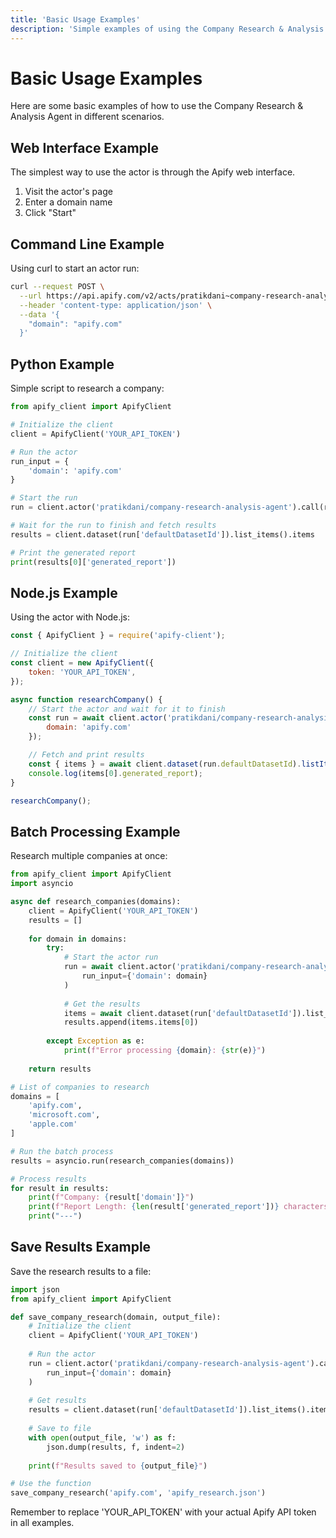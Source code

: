 ```yaml
---
title: 'Basic Usage Examples'
description: 'Simple examples of using the Company Research & Analysis Agent'
---
```


# Basic Usage Examples

Here are some basic examples of how to use the Company Research & Analysis Agent in different scenarios.

## Web Interface Example

The simplest way to use the actor is through the Apify web interface.

1. Visit the actor's page
2. Enter a domain name
3. Click "Start"

<!-- <Frame>
  <img src="/images/web-interface.png" alt="Web Interface Example" />
</Frame> -->

## Command Line Example

Using curl to start an actor run:

```bash
curl --request POST \
  --url https://api.apify.com/v2/acts/pratikdani~company-research-analysis-agent/runs?token=YOUR_API_TOKEN \
  --header 'content-type: application/json' \
  --data '{
    "domain": "apify.com"
  }'
```

## Python Example

Simple script to research a company:

```python
from apify_client import ApifyClient

# Initialize the client
client = ApifyClient('YOUR_API_TOKEN')

# Run the actor
run_input = {
    'domain': 'apify.com'
}

# Start the run
run = client.actor('pratikdani/company-research-analysis-agent').call(run_input=run_input)

# Wait for the run to finish and fetch results
results = client.dataset(run['defaultDatasetId']).list_items().items

# Print the generated report
print(results[0]['generated_report'])
```

## Node.js Example

Using the actor with Node.js:

```javascript
const { ApifyClient } = require('apify-client');

// Initialize the client
const client = new ApifyClient({
    token: 'YOUR_API_TOKEN',
});

async function researchCompany() {
    // Start the actor and wait for it to finish
    const run = await client.actor('pratikdani/company-research-analysis-agent').call({
        domain: 'apify.com'
    });

    // Fetch and print results
    const { items } = await client.dataset(run.defaultDatasetId).listItems();
    console.log(items[0].generated_report);
}

researchCompany();
```

## Batch Processing Example

Research multiple companies at once:

```python
from apify_client import ApifyClient
import asyncio

async def research_companies(domains):
    client = ApifyClient('YOUR_API_TOKEN')
    results = []
    
    for domain in domains:
        try:
            # Start the actor run
            run = await client.actor('pratikdani/company-research-analysis-agent').call(
                run_input={'domain': domain}
            )
            
            # Get the results
            items = await client.dataset(run['defaultDatasetId']).list_items()
            results.append(items.items[0])
            
        except Exception as e:
            print(f"Error processing {domain}: {str(e)}")
    
    return results

# List of companies to research
domains = [
    'apify.com',
    'microsoft.com',
    'apple.com'
]

# Run the batch process
results = asyncio.run(research_companies(domains))

# Process results
for result in results:
    print(f"Company: {result['domain']}")
    print(f"Report Length: {len(result['generated_report'])} characters")
    print("---")
```

## Save Results Example

Save the research results to a file:

```python
import json
from apify_client import ApifyClient

def save_company_research(domain, output_file):
    # Initialize the client
    client = ApifyClient('YOUR_API_TOKEN')
    
    # Run the actor
    run = client.actor('pratikdani/company-research-analysis-agent').call(
        run_input={'domain': domain}
    )
    
    # Get results
    results = client.dataset(run['defaultDatasetId']).list_items().items[0]
    
    # Save to file
    with open(output_file, 'w') as f:
        json.dump(results, f, indent=2)
        
    print(f"Results saved to {output_file}")

# Use the function
save_company_research('apify.com', 'apify_research.json')
```

<Note>
Remember to replace 'YOUR_API_TOKEN' with your actual Apify API token in all examples.
</Note>

